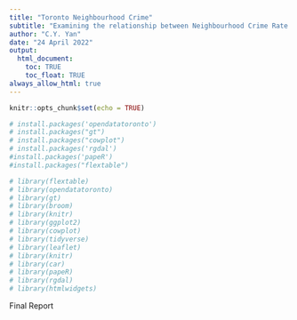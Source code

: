 ```yaml
---
title: "Toronto Neighbourhood Crime"
subtitle: "Examining the relationship between Neighbourhood Crime Rate and Demographic Data in Toronto's 140 historical neighbourhoods in 2016"
author: "C.Y. Yan"
date: "24 April 2022"
output:
  html_document:
    toc: TRUE
    toc_float: TRUE
always_allow_html: true
---
```



```r
knitr::opts_chunk$set(echo = TRUE)

# install.packages('opendatatoronto')
# install.packages("gt")
# install.packages("cowplot")
# install.packages('rgdal')
#install.packages('papeR')
#install.packages("flextable")

# library(flextable)
# library(opendatatoronto)
# library(gt)
# library(broom)
# library(knitr)
# library(ggplot2)
# library(cowplot)
# library(tidyverse)
# library(leaflet)
# library(knitr)
# library(car)
# library(papeR)
# library(rgdal)
# library(htmlwidgets)
```


Final Report